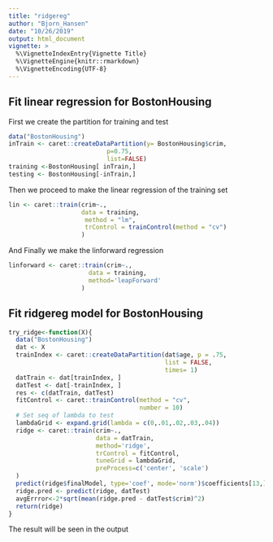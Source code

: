 ```yaml
---
title: "ridgereg"
author: "Bjorn_Hansen"
date: "10/26/2019"
output: html_document
vignette: >
  %\VignetteIndexEntry{Vignette Title}
  %\VignetteEngine{knitr::rmarkdown}
  %\VignetteEncoding{UTF-8}
---
```

## Fit linear regression for BostonHousing

First we create the partition for training and test

```r
data("BostonHousing")
inTrain <- caret::createDataPartition(y= BostonHousing$crim,
                           p=0.75,
                           list=FALSE)
training <-BostonHousing[ inTrain,]
testing <- BostonHousing[-inTrain,]
```

Then we proceed to make the linear regression of the training set

```r
lin <- caret::train(crim~.,
                    data = training,
                     method = "lm",
                     trControl = trainControl(method = "cv")
                    )
```

And Finally we make the linforward regression

```r
linforward <- caret::train(crim~.,
                      data = training,
                      method='leapForward'
                    )
```

## Fit ridgereg model for BostonHousing

```r
try_ridge<-function(X){
  data("BostonHousing")
  dat <- X
  trainIndex <- caret::createDataPartition(dat$age, p = .75,
                                           list = FALSE,
                                           times= 1)
  datTrain <- dat[trainIndex, ]
  datTest <- dat[-trainIndex, ]
  res <- c(datTrain, datTest)
  fitControl <- caret::trainControl(method = "cv",
                                    number = 10)
  # Set seq of lambda to test
  lambdaGrid <- expand.grid(lambda = c(0,.01,.02,.03,.04))
  ridge <- caret::train(crim~.,
                        data = datTrain,
                        method='ridge',
                        trControl = fitControl,
                        tuneGrid = lambdaGrid,
                        preProcess=c('center', 'scale')
  )
  predict(ridge$finalModel, type='coef', mode='norm')$coefficients[13,]
  ridge.pred <- predict(ridge, datTest)
  avgErrror<-2*sqrt(mean(ridge.pred - datTest$crim)^2)
  return(ridge)
}
```

The result will be seen in the output